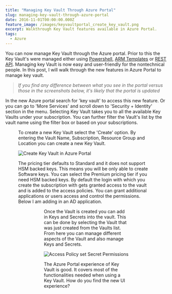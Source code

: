 ```yaml
---
title: "Managing Key Vault Through Azure Portal"
slug: managing-key-vault-through-azure-portal
date: 2016-11-01T00:00:00.000Z
feature_image: /images/keyvaultportal_create_key_vault.png
excerpt: Walkthrough Key Vault features available in Azure Portal.
tags:
  - Azure
---
```

You can now manage Key Vault through the Azure portal. Prior to this the Key Vault's were managed either using [Powershell](/blog/how-the-deprecation-of-switch-azuremode-affects-azure-key-vault/), [ARM Templates](/blog/managing-azure-key-vault-using-azure-resource-manager-arm-templates/) or [REST API](/blog/managing-azure-key-vault-over-the-rest-api/). Managing key Vault is now easy and user-friendly for the nontechnical people. In this post, I will walk through the new features in Azure Portal to manage key vault.

> _If you find any difference between what you see in the portal versus those in the screenshots below, it's likely that the portal is updated_

In the new Azure portal search for 'key vault' to access this new feature. Or you can go to 'More Services' and scroll down to 'Security + Identity' section in the menu. Selecting Key Vault takes you to all the available Key Vaults under your subscription. You can further filter the Vault's list by the vault name using the filter box or based on your subscriptions.

<Figure src="/images/keyvaultportal_menu_option.png" caption="## Creating Key Vault" />

To create a new Key Vault select the 'Create' option. By entering the Vault Name, Subscription, Resource Group and Location you can create a new Key Vault.

![Create Key Vault in Azure Portal](/images/keyvaultportal_create_key_vault.png)

The pricing tier defaults to Standard and it does not support HSM backed keys. This means you will be only able to create Software keys. You can select the Premium pricing tier if you need HSM backed keys. By default the login with which you create the subscription with gets granted access to the vault and is added to the access policies. You can grant additional applications or users access and control the permissions. Below I am adding in an AD application.

<Figure src="/images/keyvaultportal_access_policy.png" caption="You can specify the Key Permissions and the Secret Permissions that the ServicePrincipal." />

<Figure src="/images/keyvaultportal_secretpermissions.png" caption="### Keys and Secrets" />

Once the Vault is created you can add in Keys and Secrets into the vault. This can be done by selecting the Vault that was just created from the Vaults list. From here you can manage different aspects of the Vault and also manage Keys and Secrets.

![Access Policy set Secret Permissions](/images/keyvaultportal_keyvault.png)

The Azure Portal experience of Key Vault is good. It covers most of the functionalities needed when using a Key Vault. How do you find the new UI experience?
